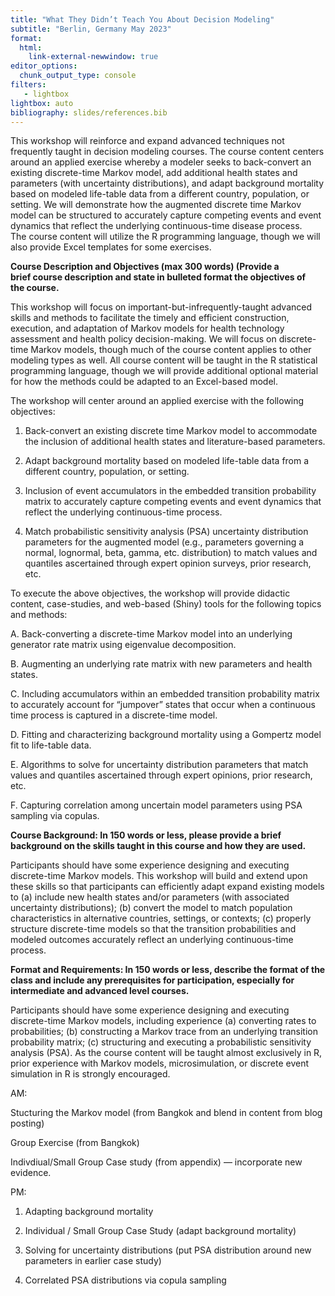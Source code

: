 ```yaml
---
title: "What They Didn’t Teach You About Decision Modeling"
subtitle: "Berlin, Germany May 2023"
format: 
  html:
    link-external-newwindow: true
editor_options: 
  chunk_output_type: console
filters:
   - lightbox
lightbox: auto
bibliography: slides/references.bib
---
```


This workshop will reinforce and expand advanced techniques not frequently taught in decision modeling courses. The course content centers around an applied exercise whereby a modeler seeks to back-convert an existing discrete-time Markov model, add additional health states and parameters (with uncertainty distributions), and adapt background mortality based on modeled life-table data from a different country, population, or setting. We will demonstrate how the augmented discrete time Markov model can be structured to accurately capture competing events and event dynamics that reflect the underlying continuous-time disease process. The course content will utilize the R programming language, though we will also provide Excel templates for some exercises.

**Course Description and Objectives (max 300 words) (Provide a brief course description and state in bulleted format the objectives of the course.**

This workshop will focus on important-but-infrequently-taught advanced skills and methods to facilitate the timely and efficient construction, execution, and adaptation of Markov models for health technology assessment and health policy decision-making. We will focus on discrete-time Markov models, though much of the course content applies to other modeling types as well. All course content will be taught in the R statistical programming language, though we will provide additional optional material for how the methods could be adapted to an Excel-based model.

The workshop will center around an applied exercise with the following objectives:

1.  Back-convert an existing discrete time Markov model to accommodate the inclusion of additional health states and literature-based parameters.

2.  Adapt background mortality based on modeled life-table data from a different country, population, or setting.

3.  Inclusion of event accumulators in the embedded transition probability matrix to accurately capture competing events and event dynamics that reflect the underlying continuous-time process.

4.  Match probabilistic sensitivity analysis (PSA) uncertainty distribution parameters for the augmented model (e.g., parameters governing a normal, lognormal, beta, gamma, etc. distribution) to match values and quantiles ascertained through expert opinion surveys, prior research, etc.

To execute the above objectives, the workshop will provide didactic content, case-studies, and web-based (Shiny) tools for the following topics and methods:

A. Back-converting a discrete-time Markov model into an underlying generator rate matrix using eigenvalue decomposition.

B. Augmenting an underlying rate matrix with new parameters and health states.

C. Including accumulators within an embedded transition probability matrix to accurately account for "jumpover" states that occur when a continuous time process is captured in a discrete-time model.

D. Fitting and characterizing background mortality using a Gompertz model fit to life-table data.

E. Algorithms to solve for uncertainty distribution parameters that match values and quantiles ascertained through expert opinions, prior research, etc.

F. Capturing correlation among uncertain model parameters using PSA sampling via copulas.

**Course Background: In 150 words or less, please provide a brief background on the skills taught in this course and how they are used.**

Participants should have some experience designing and executing discrete-time Markov models. This workshop will build and extend upon these skills so that participants can efficiently adapt expand existing models to (a) include new health states and/or parameters (with associated uncertainty distributions); (b) convert the model to match population characteristics in alternative countries, settings, or contexts; (c) properly structure discrete-time models so that the transition probabilities and modeled outcomes accurately reflect an underlying continuous-time process.

**Format and Requirements: In 150 words or less, describe the format of the class and include any prerequisites for participation, especially for intermediate and advanced level courses.**

Participants should have some experience designing and executing discrete-time Markov models, including experience (a) converting rates to probabilities; (b) constructing a Markov trace from an underlying transition probability matrix; (c) structuring and executing a probabilistic sensitivity analysis (PSA). As the course content will be taught almost exclusively in R, prior experience with Markov models, microsimulation, or discrete event simulation in R is strongly encouraged.

AM:

Stucturing the Markov model (from Bangkok and blend in content from blog posting)

Group Exercise (from Bangkok)

Indivdiual/Small Group Case study (from appendix) --- incorporate new evidence.

PM:

1.  Adapting background mortality

2.  Individual / Small Group Case Study (adapt background mortality)

3.  Solving for uncertainty distributions (put PSA distribution around new parameters in earlier case study)

4.  Correlated PSA distributions via copula sampling
